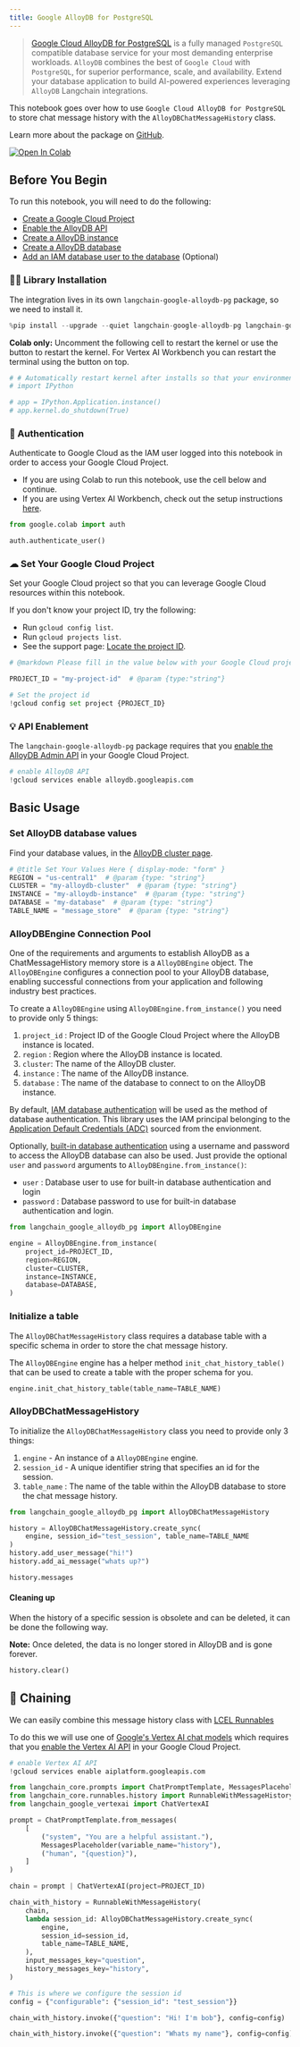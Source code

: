 ```yaml
---
title: Google AlloyDB for PostgreSQL
---
```


> [Google Cloud AlloyDB for PostgreSQL](https://cloud.google.com/alloydb) is a fully managed `PostgreSQL` compatible database service for your most demanding enterprise workloads. `AlloyDB` combines the best of `Google Cloud` with `PostgreSQL`, for superior performance, scale, and availability. Extend your database application to build AI-powered experiences leveraging `AlloyDB` Langchain integrations.

This notebook goes over how to use `Google Cloud AlloyDB for PostgreSQL` to store chat message history with the `AlloyDBChatMessageHistory` class.

Learn more about the package on [GitHub](https://github.com/googleapis/langchain-google-alloydb-pg-python/).

[![Open In Colab](https://colab.research.google.com/assets/colab-badge.svg)](https://colab.research.google.com/github/googleapis/langchain-google-alloydb-pg-python/blob/main/docs/chat_message_history.ipynb)

## Before You Begin

To run this notebook, you will need to do the following:

 * [Create a Google Cloud Project](https://developers.google.com/workspace/guides/create-project)
 * [Enable the AlloyDB API](https://console.cloud.google.com/flows/enableapi?apiid=alloydb.googleapis.com)
 * [Create a AlloyDB instance](https://cloud.google.com/alloydb/docs/instance-primary-create)
 * [Create a AlloyDB database](https://cloud.google.com/alloydb/docs/database-create)
 * [Add an IAM database user to the database](https://cloud.google.com/alloydb/docs/manage-iam-authn) (Optional)

### 🦜🔗 Library Installation
The integration lives in its own `langchain-google-alloydb-pg` package, so we need to install it.


```python
%pip install --upgrade --quiet langchain-google-alloydb-pg langchain-google-vertexai
```

**Colab only:** Uncomment the following cell to restart the kernel or use the button to restart the kernel. For Vertex AI Workbench you can restart the terminal using the button on top.


```python
# # Automatically restart kernel after installs so that your environment can access the new packages
# import IPython

# app = IPython.Application.instance()
# app.kernel.do_shutdown(True)
```

### 🔐 Authentication
Authenticate to Google Cloud as the IAM user logged into this notebook in order to access your Google Cloud Project.

* If you are using Colab to run this notebook, use the cell below and continue.
* If you are using Vertex AI Workbench, check out the setup instructions [here](https://github.com/GoogleCloudPlatform/generative-ai/tree/main/setup-env).


```python
from google.colab import auth

auth.authenticate_user()
```

### ☁ Set Your Google Cloud Project
Set your Google Cloud project so that you can leverage Google Cloud resources within this notebook.

If you don't know your project ID, try the following:

* Run `gcloud config list`.
* Run `gcloud projects list`.
* See the support page: [Locate the project ID](https://support.google.com/googleapi/answer/7014113).


```python
# @markdown Please fill in the value below with your Google Cloud project ID and then run the cell.

PROJECT_ID = "my-project-id"  # @param {type:"string"}

# Set the project id
!gcloud config set project {PROJECT_ID}
```

### 💡 API Enablement
The `langchain-google-alloydb-pg` package requires that you [enable the AlloyDB Admin API](https://console.cloud.google.com/flows/enableapi?apiid=alloydb.googleapis.com) in your Google Cloud Project.


```python
# enable AlloyDB API
!gcloud services enable alloydb.googleapis.com
```

## Basic Usage

### Set AlloyDB database values
Find your database values, in the [AlloyDB cluster page](https://console.cloud.google.com/alloydb?_ga=2.223735448.2062268965.1707700487-2088871159.1707257687).


```python
# @title Set Your Values Here { display-mode: "form" }
REGION = "us-central1"  # @param {type: "string"}
CLUSTER = "my-alloydb-cluster"  # @param {type: "string"}
INSTANCE = "my-alloydb-instance"  # @param {type: "string"}
DATABASE = "my-database"  # @param {type: "string"}
TABLE_NAME = "message_store"  # @param {type: "string"}
```

### AlloyDBEngine Connection Pool

One of the requirements and arguments to establish AlloyDB as a ChatMessageHistory memory store is a `AlloyDBEngine` object. The `AlloyDBEngine`  configures a connection pool to your AlloyDB database, enabling successful connections from your application and following industry best practices.

To create a `AlloyDBEngine` using `AlloyDBEngine.from_instance()` you need to provide only 5 things:

1. `project_id` : Project ID of the Google Cloud Project where the AlloyDB instance is located.
1. `region` : Region where the AlloyDB instance is located.
1. `cluster`: The name of the AlloyDB cluster.
1. `instance` : The name of the AlloyDB instance.
1. `database` : The name of the database to connect to on the AlloyDB instance.

By default, [IAM database authentication](https://cloud.google.com/alloydb/docs/manage-iam-authn) will be used as the method of database authentication. This library uses the IAM principal belonging to the [Application Default Credentials (ADC)](https://cloud.google.com/docs/authentication/application-default-credentials) sourced from the envionment.

Optionally, [built-in database authentication](https://cloud.google.com/alloydb/docs/database-users/about) using a username and password to access the AlloyDB database can also be used. Just provide the optional `user` and `password` arguments to `AlloyDBEngine.from_instance()`:

* `user` : Database user to use for built-in database authentication and login
* `password` : Database password to use for built-in database authentication and login.



```python
from langchain_google_alloydb_pg import AlloyDBEngine

engine = AlloyDBEngine.from_instance(
    project_id=PROJECT_ID,
    region=REGION,
    cluster=CLUSTER,
    instance=INSTANCE,
    database=DATABASE,
)
```

### Initialize a table
The `AlloyDBChatMessageHistory` class requires a database table with a specific schema in order to store the chat message history.

The `AlloyDBEngine` engine has a helper method `init_chat_history_table()` that can be used to create a table with the proper schema for you.


```python
engine.init_chat_history_table(table_name=TABLE_NAME)
```

### AlloyDBChatMessageHistory

To initialize the `AlloyDBChatMessageHistory` class you need to provide only 3 things:

1. `engine` - An instance of a `AlloyDBEngine` engine.
1. `session_id` - A unique identifier string that specifies an id for the session.
1. `table_name` : The name of the table within the AlloyDB database to store the chat message history.


```python
from langchain_google_alloydb_pg import AlloyDBChatMessageHistory

history = AlloyDBChatMessageHistory.create_sync(
    engine, session_id="test_session", table_name=TABLE_NAME
)
history.add_user_message("hi!")
history.add_ai_message("whats up?")
```


```python
history.messages
```

#### Cleaning up
When the history of a specific session is obsolete and can be deleted, it can be done the following way.

**Note:** Once deleted, the data is no longer stored in AlloyDB and is gone forever.


```python
history.clear()
```

## 🔗 Chaining

We can easily combine this message history class with [LCEL Runnables](/oss/javascript/how-to/message_history)

To do this we will use one of [Google's Vertex AI chat models](/oss/javascript/integrations/chat/google_vertex_ai_palm) which requires that you [enable the Vertex AI API](https://console.cloud.google.com/flows/enableapi?apiid=aiplatform.googleapis.com) in your Google Cloud Project.



```python
# enable Vertex AI API
!gcloud services enable aiplatform.googleapis.com
```


```python
from langchain_core.prompts import ChatPromptTemplate, MessagesPlaceholder
from langchain_core.runnables.history import RunnableWithMessageHistory
from langchain_google_vertexai import ChatVertexAI
```


```python
prompt = ChatPromptTemplate.from_messages(
    [
        ("system", "You are a helpful assistant."),
        MessagesPlaceholder(variable_name="history"),
        ("human", "{question}"),
    ]
)

chain = prompt | ChatVertexAI(project=PROJECT_ID)
```


```python
chain_with_history = RunnableWithMessageHistory(
    chain,
    lambda session_id: AlloyDBChatMessageHistory.create_sync(
        engine,
        session_id=session_id,
        table_name=TABLE_NAME,
    ),
    input_messages_key="question",
    history_messages_key="history",
)
```


```python
# This is where we configure the session id
config = {"configurable": {"session_id": "test_session"}}
```


```python
chain_with_history.invoke({"question": "Hi! I'm bob"}, config=config)
```


```python
chain_with_history.invoke({"question": "Whats my name"}, config=config)
```
